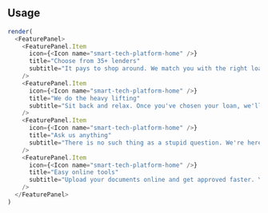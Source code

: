 ## Usage

```js
render(
  <FeaturePanel>
    <FeaturePanel.Item
      icon={<Icon name="smart-tech-platform-home" />}
      title="Choose from 35+ lenders"
      subtitle="It pays to shop around. We match you with the right loan for your specific needs and preferences."
    />
    <FeaturePanel.Item
      icon={<Icon name="smart-tech-platform-home" />}
      title="We do the heavy lifting"
      subtitle="Sit back and relax. Once you've chosen your loan, we'll submit, package and guide it all the way to settlement."
    />
    <FeaturePanel.Item
      icon={<Icon name="smart-tech-platform-home" />}
      title="Ask us anything"
      subtitle="There is no such thing as a stupid question. We're here to share unlimited advice every step of the way."
    />
    <FeaturePanel.Item
      icon={<Icon name="smart-tech-platform-home" />}
      title="Easy online tools"
      subtitle="Upload your documents online and get approved faster. You can check your loan's progress 24/7."
    />
  </FeaturePanel>
)
```
